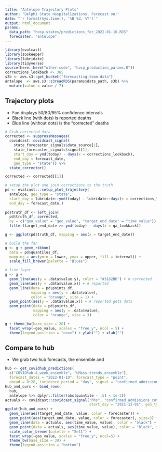 ```yaml
---
title: "Antelope Trajectory Plots"
author: "Delphi State Hospitalizations, Forecast on:"
date: "`r format(Sys.time(), '%B %d, %Y')`"
output: html_document
params:
  data_path: "hosp-states/predictions_for_2022-01-10.RDS"
  forecaster: "antelope"
---
```


```r
library(evalcast)
library(zookeeper)
library(lubridate)
library(tidyverse)
source(here::here("other-code", "hosp_production_params.R"))
corrections_lookback <- 365
s3b <- aws.s3::get_bucket("forecasting-team-data")
antelope  <- aws.s3::s3readRDS(params$data_path, s3b) %>%
  mutate(value = value / 7)
```
	
## Trajectory plots

* Fan displays 50/80/95% confidence intervals
* Black line (with dots) is reported deaths
* Blue line (without dots) is the "corrected" deaths


```r
# Grab corrected data
corrected <- suppressMessages(
  covidcast::covidcast_signal(
    state_forecaster_signals$data_source[1], 
    state_forecaster_signals$signal[1],
    start_day = ymd(today) - days(x = corrections_lookback), 
    end_day = forecast_date,
    geo_type = "state")) %>% 
  state_corrector()

corrected <- corrected[[1]] 

# setup the plot and join corrections to the truth
pd <- evalcast:::setup_plot_trajectory(
  antelope, geo_type = "state",
  start_day = lubridate::ymd(today) - lubridate::days(x = corrections_lookback),
  end_day = forecast_date,)
  
pd$truth_df <- left_join(
  pd$truth_df, corrected, 
  by = c("geo_value" = "geo_value", "target_end_date" = "time_value")) %>%
  filter(target_end_date >= ymd(today) - days(x = qa_lookback))

g <- ggplot(pd$truth_df, mapping = aes(x = target_end_date))

# build the fan
g <- g + geom_ribbon(
  data = pd$quantiles_df,
  mapping = aes(ymin = lower, ymax = upper, fill = interval)) +
  scale_fill_brewer(palette = "Blues")

# line layer
g <- g +
  geom_line(aes(y = .data$value.y), color = "#3182BD") + # corrected
  geom_line(aes(y = .data$value.x)) + # reported
  geom_line(data = pd$points_df, 
            mapping = aes(y = .data$value),
            color = "orange", size = 1) +
  geom_point(aes(y = .data$value.x)) + # reported gets dots
  geom_point(data = pd$points_df, 
             mapping = aes(y = .data$value),
             color = "orange", size = 3)

g + theme_bw(base_size = 20) + 
  facet_wrap(~geo_value, scales = "free_y", ncol = 5) +
  theme(legend.position = "none") + ylab("") + xlab("")
```

## Compare to hub

* We grab two hub forecasts, the ensemble and 


```r
hub <- get_covidhub_predictions(
  c("COVIDhub-4_week_ensemble", "UMass-trends_ensemble"),
  forecast_dates = "2022-01-10", forecast_type = "point", 
  ahead = 0:28, incidence_period = "day", signal = "confirmed_admissions_covid_1d")
hub_and_ours <- bind_rows(
  hub, 
  antelope %>% dplyr::filter(abs(quantile - .5) < 1e-3))
actuals <- covidcast::covidcast_signal("hhs", "confirmed_admissions_covid_1d",
                                       start_day = "2021-12-01", geo_type = "state")
ggplot(hub_and_ours) +
  geom_line(aes(target_end_date, value, color = forecaster)) +
  geom_point(aes(target_end_date, value, color = forecaster), size=3) +
  geom_line(data = actuals, aes(time_value, value), color = "black") +
  geom_point(data = actuals, aes(time_value, value), color = "black", size=3) +
  scale_color_brewer(palette = "Set1") +
  facet_wrap(~geo_value, scales = "free_y", ncol=5) + 
  theme_bw(base_size = 30) +
  theme(legend.position = "bottom")

```
